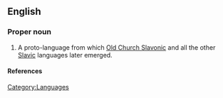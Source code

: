 ==English==

===Proper noun===
{{en-proper noun|sg=[[proto|Proto]]-[[Slavic]]}}

# A proto-language from which [[Old Church Slavonic]] and all the other [[Slavic]] languages later emerged.

====References====
{{pedialite|Proto-Slavic language}}

[[Category:Languages]]